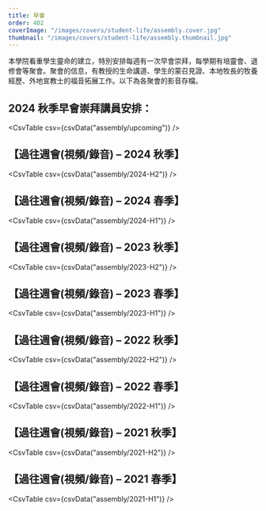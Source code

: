 ```yaml
---
title: 早會
order: 402
coverImage: "/images/covers/student-life/assembly.cover.jpg"
thumbnail: "/images/covers/student-life/assembly.thumbnail.jpg"
---
```



本學院看重學生靈命的建立，特別安排每週有一次早會崇拜，每學期有培靈會、退修會等聚會。聚會的信息，有教授的生命講道、學生的蒙召見證、本地牧長的牧養經歷、外地宣教士的福音拓展工作。以下為各聚會的影音存檔。

## 2024 秋季早會崇拜講員安排：

<CsvTable csv={csvData("assembly/upcoming")} />

## 【過往週會(視頻/錄音) – 2024 秋季】

<CsvTable csv={csvData("assembly/2024-H2")} />

## 【過往週會(視頻/錄音) – 2024 春季】

<CsvTable csv={csvData("assembly/2024-H1")} />

## 【過往週會(視頻/錄音) – 2023 秋季】

<CsvTable csv={csvData("assembly/2023-H2")} />

## 【過往週會(視頻/錄音) – 2023 春季】

<CsvTable csv={csvData("assembly/2023-H1")} />

## 【過往週會(視頻/錄音) – 2022 秋季】

<CsvTable csv={csvData("assembly/2022-H2")} />

## 【過往週會(視頻/錄音) – 2022 春季】

<CsvTable csv={csvData("assembly/2022-H1")} />

## 【過往週會(視頻/錄音) – 2021 秋季】

<CsvTable csv={csvData("assembly/2021-H2")} />

## 【過往週會(視頻/錄音) – 2021 春季】

<CsvTable csv={csvData("assembly/2021-H1")} />

